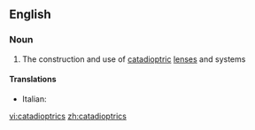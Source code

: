 ==English==

===Noun===
{{en-noun|-}}

# {{lb|en|optics}} The construction and use of [[catadioptric]] [[lens]]es and systems

====Translations====
{{trans-top|construction and use of catadioptric lenses and systems}}
* Italian: {{t|it|catadiottrica|f}}
{{trans-mid}}

{{trans-bottom}}

[[vi:catadioptrics]]
[[zh:catadioptrics]]